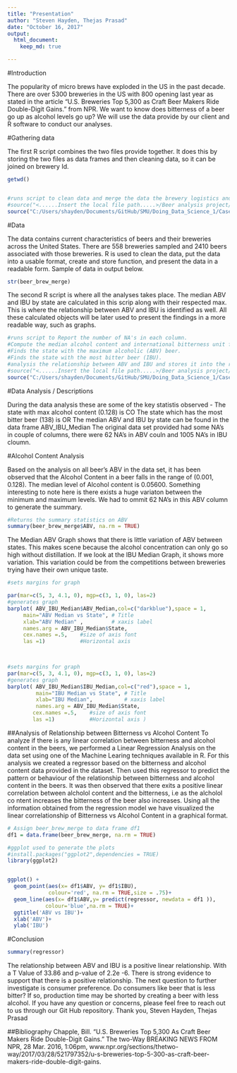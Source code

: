 ```yaml
---
title: "Presentation"
author: "Steven Hayden, Thejas Prasad"
date: "October 16, 2017"
output: 
  html_document:
    keep_md: true

---
```


#Introduction 

  The popularity of micro brews have exploded in the US in the past decade. There are over 5300 breweries in the US with 800 opening last year as stated in the article “U.S. Breweries Top 5,300 as Craft Beer Makers Ride Double-Digit Gains.” from NPR.  We want to know does bitterness of a beer go up as alcohol levels go up? We will use the data provide by our client and R software to conduct our analyses. 

#Gathering data

  The first R script combines the two files provide together. It does this by storing the two files as data frames and then cleaning data, so it can be joined on brewery Id. 

```r
getwd()


#runs script to clean data and merge the data the brewery logistics and beer characteristics data together.
#source("<......Insert the local file path.....>/Beer analysis project/analysis/Data/Beer_data_Cleaner.R")
source("C:/Users/shayden/Documents/GitHub/SMU/Doing_Data_Science_1/CaseStudy/Beer analysis project/analysis/Data/Beer_data_Cleaner.R")
```

#Data

  The data contains current characteristics of beers and their breweries across the United States. There are 558 breweries sampled and 2410 beers associated with those breweries. R is used to clean the data, put the data into a usable format, create and store function, and present the data in a readable form. Sample of data in output below. 
```r
str(beer_brew_merge)
```

  The second R script is where all the analyses takes place. The median ABV and IBU by state are calculated in this scrip along with their respected max. This is where the relationship between ABV and IBU is identified as well. All these calculated objects will be later used to present the findings in a more readable way, such as graphs. 

```r
#runs script to Report the number of NA's in each column.
#Compute the median alcohol content and international bitterness unit for each state.
#Finds the state with the maximum alcoholic (ABV) beer.
#Finds the state with the most bitter beer (IBU).
#analysis the relationship between ABV and IBU and stores it into the regressor varible. 
#source("<......Insert the local file path.....>/Beer analysis project/analysis/Analysis_of_beer.R")
source("C:/Users/shayden/Documents/GitHub/SMU/Doing_Data_Science_1/CaseStudy/Beer analysis project/analysis/Analysis_of_beer.R")
```

#Data Analysis / Descriptions

  During the data analysis these are some of the key statistis observed -
The state with max alcohol content (0.128) is CO
The state which has the most bitter beer (138) is OR
The median ABV and IBU by state can be found in the data frame ABV_IBU_Median
The original data set provided had some NA's in couple of columns, there were 62 NA's in ABV couln and 1005 NA's in IBU cloumn.

#Alcohol Content Analysis

  Based on the analysis on all beer's ABV in the data set, it has been observed that the Alcohol Content in a beer falls in the range of (0.001, 0.128). The median level of Alcohol content is 0.05600. Something interesting to note here is there exists a huge variaton between the minimum and maximum levels. We had to ommit 62 NA's in this ABV column to generate the summary.

```r
#Returns the summary statistics on ABV
summary(beer_brew_merge$ABV, na.rm = TRUE)
```

  The Median ABV Graph shows that there is little variation of ABV between states. This makes scene because the alcohol concentration can only go so high without distillation. If we look at the IBU Median Graph, it shows more variation. This variation could be from the competitions between breweries trying have their own unique taste.  


```r
#sets margins for graph

par(mar=c(5, 3, 4.1, 0), mgp=c(3, 1, 0), las=2)
#generates graph
barplot( ABV_IBU_Median$ABV_Median,col=c("darkblue"),space = 1,
     main="ABV Median vs State", # Title
     xlab="ABV Median" ,         # xaxis label 
     names.arg = ABV_IBU_Median$State,
     cex.names =.5,    #size of axis font
     las =1)           #Horizontal axis 
   


#sets margins for graph
par(mar=c(5, 3, 4.1, 0), mgp=c(3, 1, 0), las=2)
#generates graph
barplot( ABV_IBU_Median$IBU_Median,col=c("red"),space = 1,
         main="IBU Median vs State", # Title
         xlab="IBU Median",          # xaxis label 
         names.arg = ABV_IBU_Median$State,
        cex.names =.5,    #size of axis font
        las =1)           #Horizontal axis )

```

##Analysis of Relationship between Bitterness vs Alcohol Content
  To analyze if there is any linear correlation between bitterness and alcohol content in the beers, we performed a Linear Regression Analysis on the data set using one of the Machine Learing techniques available in R. For this analysis we created a regressor based on the bitterness and alcohol content data provided in the dataset. Then used this regressor to predict the pattern or behaviour of the relationship between bitterness and alcohol content in the beers. It was then observed that there exits a positive linear correlation between alcholol content and the bitterness, i.e as the alcholol co ntent increases the bitterness of the beer also increases. Using all the information obtained from the regression model we have visualized the linear correlationship of Bitterness vs Alcohol Content in a graphical format.

```r

# Assign beer_brew_merge to data frame df1
df1 = data.frame(beer_brew_merge, na.rm = TRUE)

#ggplot used to generate the plots
#install.packages("ggplot2",dependencies = TRUE)
library(ggplot2)


ggplot() +
  geom_point(aes(x= df1$ABV, y= df1$IBU),
             colour='red', na.rm = TRUE,size = .75)+
  geom_line(aes(x= df1$ABV,y= predict(regressor, newdata = df1 )),
            colour='blue',na.rm = TRUE)+
  ggtitle('ABV vs IBU')+
  xlab('ABV')+
  ylab('IBU')


```

#Conclusion

```r
summary(regressor)
```

  The relationship between ABV and IBU is a positive linear relationship. With a T Value of 33.86  and p-value of 2.2e -6.  There is strong evidence to support that there is a positive relationship. The next question to further investigate is consumer preference. Do consumers like beer that is less bitter? If so, production time may be shorted by creating a beer with less alcohol. If you have any question or concerns, please feel free to reach out to us through our Git Hub repository. 
Thank you,
Steven Hayden, Thejas Prasad

##Bibliography
Chapple, Bill. “U.S. Breweries Top 5,300 As Craft Beer Makers Ride Double-Digit Gains.” The two-Way BREAKING NEWS FROM NPR, 28 Mar. 2016, 1:06pm, www.npr.org/sections/thetwo-way/2017/03/28/521797352/u-s-breweries-top-5-300-as-craft-beer-makers-ride-double-digit-gains.
